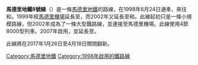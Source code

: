 '''馬德里地鐵8號線'''（{{lang-es|Línea 8}}）是一條[[馬德里地鐵|馬德里地鐵]]的路線，在1998年6月24日通車，來往{{link-es|玻璃海站|Estación de Mar de Cristal}}和{{link-es|國家營地站|Estación de Campo de las Naciones}}。1999年經[[馬德里機場|馬德里機場]]延長至{{link-es|巴拉哈斯站|Estación de Barajas}}，而2002年又延長至{{link-es|新部門站|Estación de Nuevos Ministerios}}和{{link-es|哥倫比亞站 (馬德里地鐵)|Estación de Colombia|哥倫比亞站}}。此線起初只是一條小規模路線，但2002年成為了一條大型鐵路線，並連接至馬德里機場。此線使用4節8000型列車。2007年{{link-es|雷爾松林站|Estación de Pinar del Rey}}啟用，並延長至{{link-es|機場4號航廈站 (馬德里地鐵)|Estación de Aeropuerto T4|機場4號航廈站}}。

此線將在2017年1月26日至4月18日關閉翻新。

{{馬德里地鐵8號線}}
{{馬德里地鐵}}

[[Category:馬德里地鐵|Category:馬德里地鐵]]
[[Category:1998年啟用的鐵路線|Category:1998年啟用的鐵路線]]